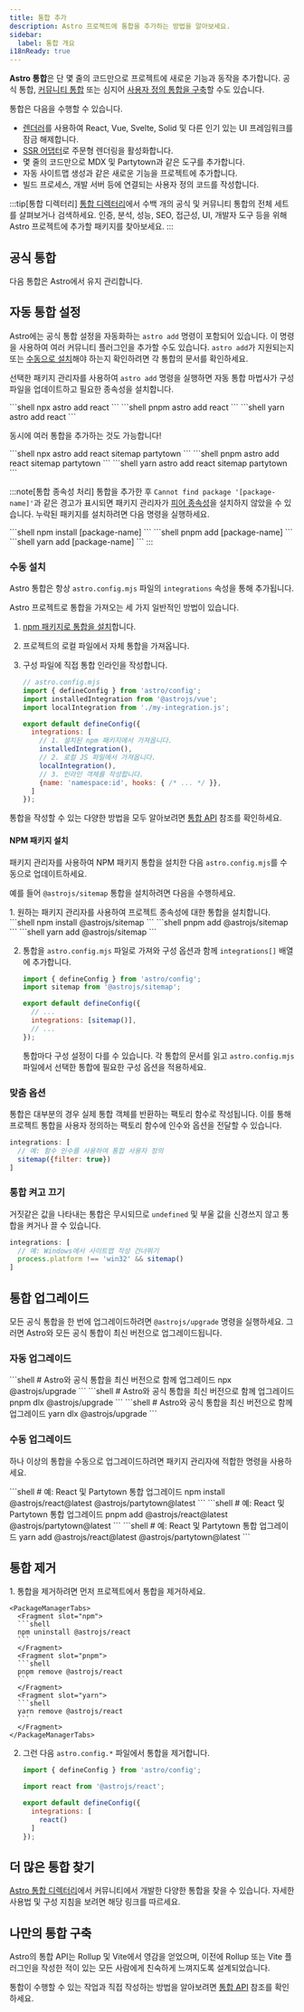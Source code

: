 ```yaml
---
title: 통합 추가
description: Astro 프로젝트에 통합을 추가하는 방법을 알아보세요.
sidebar:
  label: 통합 개요
i18nReady: true
---
```


**Astro 통합**은 단 몇 줄의 코드만으로 프로젝트에 새로운 기능과 동작을 추가합니다. 공식 통합, [커뮤니티 통합](#더-많은-통합-찾기) 또는 심지어 [사용자 정의 통합을 구축](#나만의-통합-구축)할 수도 있습니다.

통합은 다음을 수행할 수 있습니다.

- [렌더러](/ko/guides/framework-components/)를 사용하여 React, Vue, Svelte, Solid 및 다른 인기 있는 UI 프레임워크를 잠금 해제합니다.
- [SSR 어댑터](/ko/guides/on-demand-rendering/)로 주문형 렌더링을 활성화합니다.
- 몇 줄의 코드만으로 MDX 및 Partytown과 같은 도구를 추가합니다.
- 자동 사이트맵 생성과 같은 새로운 기능을 프로젝트에 추가합니다.
- 빌드 프로세스, 개발 서버 등에 연결되는 사용자 정의 코드를 작성합니다.

:::tip[통합 디렉터리]
[통합 디렉터리](https://astro.build/integrations/)에서 수백 개의 공식 및 커뮤니티 통합의 전체 세트를 살펴보거나 검색하세요. 인증, 분석, 성능, SEO, 접근성, UI, 개발자 도구 등을 위해 Astro 프로젝트에 추가할 패키지를 찾아보세요.
:::

## 공식 통합

다음 통합은 Astro에서 유지 관리합니다.

<IntegrationsNav />

## 자동 통합 설정

Astro에는 공식 통합 설정을 자동화하는 `astro add` 명령이 포함되어 있습니다. 이 명령을 사용하여 여러 커뮤니티 플러그인을 추가할 수도 있습니다. `astro add`가 지원되는지 또는 [수동으로 설치](#수동-설치)해야 하는지 확인하려면 각 통합의 문서를 확인하세요.

선택한 패키지 관리자를 사용하여 `astro add` 명령을 실행하면 자동 통합 마법사가 구성 파일을 업데이트하고 필요한 종속성을 설치합니다.

<PackageManagerTabs>
  <Fragment slot="npm">
  ```shell
  npx astro add react
  ```
  </Fragment>
  <Fragment slot="pnpm">
  ```shell
  pnpm astro add react
  ```
  </Fragment>
  <Fragment slot="yarn">
  ```shell
  yarn astro add react
  ```
  </Fragment>
</PackageManagerTabs>

동시에 여러 통합을 추가하는 것도 가능합니다!

<PackageManagerTabs>
  <Fragment slot="npm">
  ```shell
  npx astro add react sitemap partytown
  ```
  </Fragment>
  <Fragment slot="pnpm">
  ```shell
  pnpm astro add react sitemap partytown
  ```
  </Fragment>
  <Fragment slot="yarn">
  ```shell
  yarn astro add react sitemap partytown
  ```
  </Fragment>
</PackageManagerTabs>

:::note[통합 종속성 처리]
통합을 추가한 후 `Cannot find package '[package-name]'`과 같은 경고가 표시되면 패키지 관리자가 [피어 종속성](https://nodejs.org/en/blog/npm/peer-dependencies/)을 설치하지 않았을 수 있습니다. 누락된 패키지를 설치하려면 다음 명령을 실행하세요.

<PackageManagerTabs>
  <Fragment slot="npm">
  ```shell
  npm install [package-name]
  ```
  </Fragment>
  <Fragment slot="pnpm">
  ```shell
  pnpm add [package-name]
  ```
  </Fragment>
  <Fragment slot="yarn">
  ```shell
  yarn add [package-name]
  ```
  </Fragment>
</PackageManagerTabs>
:::

### 수동 설치

Astro 통합은 항상 `astro.config.mjs` 파일의 `integrations` 속성을 통해 추가됩니다.

Astro 프로젝트로 통합을 가져오는 세 가지 일반적인 방법이 있습니다.

1. [npm 패키지로 통합을 설치](#npm-패키지-설치)합니다.
2. 프로젝트의 로컬 파일에서 자체 통합을 가져옵니다.
3. 구성 파일에 직접 통합 인라인을 작성합니다.

    ```js
    // astro.config.mjs
    import { defineConfig } from 'astro/config';
    import installedIntegration from '@astrojs/vue';
    import localIntegration from './my-integration.js';

    export default defineConfig({
      integrations: [
        // 1. 설치된 npm 패키지에서 가져옵니다.
        installedIntegration(),
        // 2. 로컬 JS 파일에서 가져옵니다.
        localIntegration(),
        // 3. 인라인 객체를 작성합니다.
        {name: 'namespace:id', hooks: { /* ... */ }},
      ]
    });
    ```

통합을 작성할 수 있는 다양한 방법을 모두 알아보려면 [통합 API](/ko/reference/integrations-reference/) 참조를 확인하세요.

#### NPM 패키지 설치

패키지 관리자를 사용하여 NPM 패키지 통합을 설치한 다음 `astro.config.mjs`를 수동으로 업데이트하세요.

예를 들어 `@astrojs/sitemap` 통합을 설치하려면 다음을 수행하세요.

<Steps>
1. 원하는 패키지 관리자를 사용하여 프로젝트 종속성에 대한 통합을 설치합니다.

   <PackageManagerTabs>
     <Fragment slot="npm">
     ```shell
     npm install @astrojs/sitemap
     ```
     </Fragment>
     <Fragment slot="pnpm">
     ```shell
     pnpm add @astrojs/sitemap
     ```
     </Fragment>
     <Fragment slot="yarn">
     ```shell
     yarn add @astrojs/sitemap
     ```
     </Fragment>
   </PackageManagerTabs>

2. 통합을 `astro.config.mjs` 파일로 가져와 구성 옵션과 함께 `integrations[]` 배열에 추가합니다.

    ```js title="astro.config.mjs" ins={2} ins="sitemap()"
    import { defineConfig } from 'astro/config';
    import sitemap from '@astrojs/sitemap';

    export default defineConfig({
      // ...
      integrations: [sitemap()],
      // ...
    });
    ```

    통합마다 구성 설정이 다를 수 있습니다. 각 통합의 문서를 읽고 `astro.config.mjs` 파일에서 선택한 통합에 필요한 구성 옵션을 적용하세요.
</Steps>

### 맞춤 옵션

통합은 대부분의 경우 실제 통합 객체를 반환하는 팩토리 함수로 작성됩니다. 이를 통해 프로젝트 통합을 사용자 정의하는 팩토리 함수에 인수와 옵션을 전달할 수 있습니다.

```js
integrations: [
  // 예: 함수 인수를 사용하여 통합 사용자 정의
  sitemap({filter: true})
]
```

### 통합 켜고 끄기

거짓같은 값을 나타내는 통합은 무시되므로 `undefined` 및 부울 값을 신경쓰지 않고 통합을 켜거나 끌 수 있습니다.

```js
integrations: [
  // 예: Windows에서 사이트맵 작성 건너뛰기
  process.platform !== 'win32' && sitemap()
]
```

## 통합 업그레이드

모든 공식 통합을 한 번에 업그레이드하려면 `@astrojs/upgrade` 명령을 실행하세요. 그러면 Astro와 모든 공식 통합이 최신 버전으로 업그레이드됩니다.

### 자동 업그레이드

<PackageManagerTabs>
  <Fragment slot="npm">
  ```shell
  # Astro와 공식 통합을 최신 버전으로 함께 업그레이드
  npx @astrojs/upgrade
  ```
  </Fragment>
  <Fragment slot="pnpm">
  ```shell
  # Astro와 공식 통합을 최신 버전으로 함께 업그레이드
  pnpm dlx @astrojs/upgrade
  ```
  </Fragment>
  <Fragment slot="yarn">
  ```shell
  # Astro와 공식 통합을 최신 버전으로 함께 업그레이드
  yarn dlx @astrojs/upgrade
  ```
  </Fragment>
</PackageManagerTabs>

### 수동 업그레이드

하나 이상의 통합을 수동으로 업그레이드하려면 패키지 관리자에 적합한 명령을 사용하세요.

<PackageManagerTabs>
  <Fragment slot="npm">
  ```shell
  # 예: React 및 Partytown 통합 업그레이드
  npm install @astrojs/react@latest @astrojs/partytown@latest
  ```
  </Fragment>
  <Fragment slot="pnpm">
  ```shell
  # 예: React 및 Partytown 통합 업그레이드
  pnpm add @astrojs/react@latest @astrojs/partytown@latest
  ```
  </Fragment>
  <Fragment slot="yarn">
  ```shell
  # 예: React 및 Partytown 통합 업그레이드
  yarn add @astrojs/react@latest @astrojs/partytown@latest
  ```
  </Fragment>
</PackageManagerTabs>

## 통합 제거

<Steps>
1. 통합을 제거하려면 먼저 프로젝트에서 통합을 제거하세요.

    <PackageManagerTabs>
      <Fragment slot="npm">
      ```shell
      npm uninstall @astrojs/react
      ```
      </Fragment>
      <Fragment slot="pnpm">
      ```shell
      pnpm remove @astrojs/react
      ```
      </Fragment>
      <Fragment slot="yarn">
      ```shell
      yarn remove @astrojs/react
      ```
      </Fragment>
    </PackageManagerTabs>

2. 그런 다음 `astro.config.*` 파일에서 통합을 제거합니다.

    ```js title="astro.config.mjs" del={3,7}
    import { defineConfig } from 'astro/config';

    import react from '@astrojs/react';

    export default defineConfig({
      integrations: [
        react()
      ]
    });
    ```
</Steps>

## 더 많은 통합 찾기

[Astro 통합 디렉터리](https://astro.build/integrations/)에서 커뮤니티에서 개발한 다양한 통합을 찾을 수 있습니다. 자세한 사용법 및 구성 지침을 보려면 해당 링크를 따르세요.

## 나만의 통합 구축

Astro의 통합 API는 Rollup 및 Vite에서 영감을 얻었으며, 이전에 Rollup 또는 Vite 플러그인을 작성한 적이 있는 모든 사람에게 친숙하게 느껴지도록 설계되었습니다.

통합이 수행할 수 있는 작업과 직접 작성하는 방법을 알아보려면 [통합 API](/ko/reference/integrations-reference/) 참조를 확인하세요.
